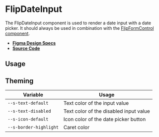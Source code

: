 
<Meta title="Components/FlipDateInput" />

# FlipDateInput

The FlipDateInput component is used to render a date input with a date picker.
It should always be used in combination with the
[FlipFormControl component](?path=/docs/components-flipformcontrol--flip-form-control).

- **[Figma Design Specs](#)**
- **[Source Code](https://github.com/flip-corp/swirl/tree/main/packages/swirl-components/src/components/flip-date-input)**

## Usage

<Canvas withSource="open">
  <Story id="components-flipdateinput--flip-date-input" />
</Canvas>

<ArgsTable story="." />

## Theming

| Variable               | Usage                                  |
| ---------------------- | -------------------------------------- |
| `--s-text-default`     | Text color of the input value          |
| `--s-text-disabled`    | Text color of the disabled input value |
| `--s-icon-default`     | Icon color of the date picker button   |
| `--s-border-highlight` | Caret color                            |

